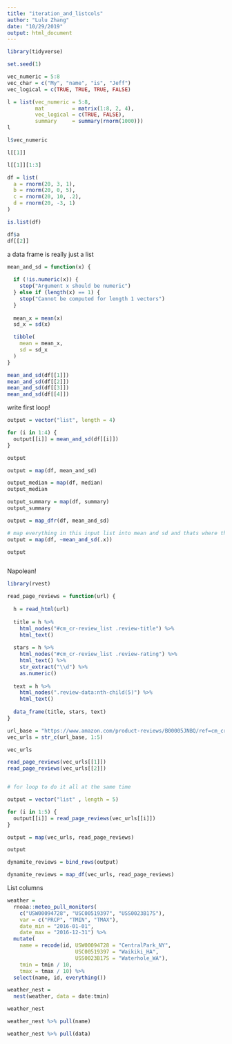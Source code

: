 ```yaml
---
title: "iteration_and_listcols"
author: "Lulu Zhang"
date: "10/29/2019"
output: html_document
---
```


```r
library(tidyverse)

set.seed(1)
```

```r
vec_numeric = 5:8
vec_char = c("My", "name", "is", "Jeff")
vec_logical = c(TRUE, TRUE, TRUE, FALSE)
```

```r
l = list(vec_numeric = 5:8,
         mat         = matrix(1:8, 2, 4),
         vec_logical = c(TRUE, FALSE),
         summary     = summary(rnorm(1000)))
l
```

```r
l$vec_numeric

l[[1]]

l[[1]][1:3]
```

```r
df = list(
  a = rnorm(20, 3, 1),
  b = rnorm(20, 0, 5),
  c = rnorm(20, 10, .2),
  d = rnorm(20, -3, 1)
)

is.list(df)

df$a
df[[2]]
```

a data frame is really just a list

```r

mean_and_sd = function(x) {
  
  if (!is.numeric(x)) {
    stop("Argument x should be numeric")
  } else if (length(x) == 1) {
    stop("Cannot be computed for length 1 vectors")
  }
  
  mean_x = mean(x)
  sd_x = sd(x)

  tibble(
    mean = mean_x, 
    sd = sd_x
  )
}

```

```r
mean_and_sd(df[[1]])
mean_and_sd(df[[2]])
mean_and_sd(df[[3]])
mean_and_sd(df[[4]])
```

write first loop!

```r
output = vector("list", length = 4)

for (i in 1:4) {
  output[[i]] = mean_and_sd(df[[i]])
}

output

output = map(df, mean_and_sd)

output_median = map(df, median)
output_median

output_summary = map(df, summary)
output_summary

output = map_dfr(df, mean_and_sd)

# map everything in this input list into mean and sd and thats where the argument should go
output = map(df, ~mean_and_sd(.x))

output



```

Napolean!

```r
library(rvest)
```

```r
read_page_reviews = function(url) {
  
  h = read_html(url)
  
  title = h %>%
    html_nodes("#cm_cr-review_list .review-title") %>%
    html_text()
  
  stars = h %>%
    html_nodes("#cm_cr-review_list .review-rating") %>%
    html_text() %>%
    str_extract("\\d") %>%
    as.numeric()
  
  text = h %>%
    html_nodes(".review-data:nth-child(5)") %>%
    html_text()
  
  data_frame(title, stars, text)
}
```


```r
url_base = "https://www.amazon.com/product-reviews/B00005JNBQ/ref=cm_cr_arp_d_viewopt_rvwer?ie=UTF8&reviewerType=avp_only_reviews&sortBy=recent&pageNumber="
vec_urls = str_c(url_base, 1:5)

vec_urls

read_page_reviews(vec_urls[[1]])
read_page_reviews(vec_urls[[2]])


# for loop to do it all at the same time

output = vector("list" , length = 5)

for (i in 1:5) {
  output[[i]] = read_page_reviews(vec_urls[[i]])
}

output = map(vec_urls, read_page_reviews)

output

dynamite_reviews = bind_rows(output)

dynamite_reviews = map_df(vec_urls, read_page_reviews)
```

List columns

```r
weather = 
  rnoaa::meteo_pull_monitors(
    c("USW00094728", "USC00519397", "USS0023B17S"),
    var = c("PRCP", "TMIN", "TMAX"), 
    date_min = "2016-01-01",
    date_max = "2016-12-31") %>%
  mutate(
    name = recode(id, USW00094728 = "CentralPark_NY", 
                      USC00519397 = "Waikiki_HA",
                      USS0023B17S = "Waterhole_WA"),
    tmin = tmin / 10,
    tmax = tmax / 10) %>%
  select(name, id, everything())
```

```r
weather_nest = 
  nest(weather, data = date:tmin)

weather_nest
```

```r
weather_nest %>% pull(name)

weather_nest %>% pull(data)
```

